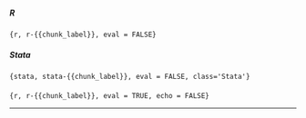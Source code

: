 #### {.tabset .tabset-pills}

##### R

```{r, r-{{chunk_label}}, eval = FALSE}
```

##### Stata

```{stata, stata-{{chunk_label}}, eval = FALSE, class='Stata'}
```

#### {-}

<!-- This chunk runs the R code without printing the code (since that is in the tabset). -->
```{r, r-{{chunk_label}}, eval = TRUE, echo = FALSE}
```

<hr>

